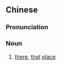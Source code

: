 ==Chinese==
{{zh-forms|s=𠮶处}}

===Pronunciation===
{{zh-pron
|c=go2 syu3
|cat=n
}}

===Noun===
{{zh-noun}}

# {{lb|zh|Cantonese}} [[there]], [[that]] [[place]]